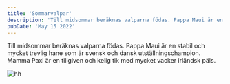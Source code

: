 ```yaml
---
title: 'Sommarvalpar'
description: 'Till midsommar beräknas valparna födas. Pappa Maui är en stabil och mycket trevlig hane som är svensk och dansk utställningschampion.'
pubDate: 'May 15 2022'
---
```



Till midsommar beräknas valparna födas. Pappa Maui är en stabil och mycket trevlig hane som är svensk och dansk utställningschampion. Mamma Paxi är en tillgiven och kelig tik med mycket vacker irländsk päls.

<Image class="w-full max-w-xl rounded-md shadow-2xl mb-6 mt-6" src={image} alt="hh" />
